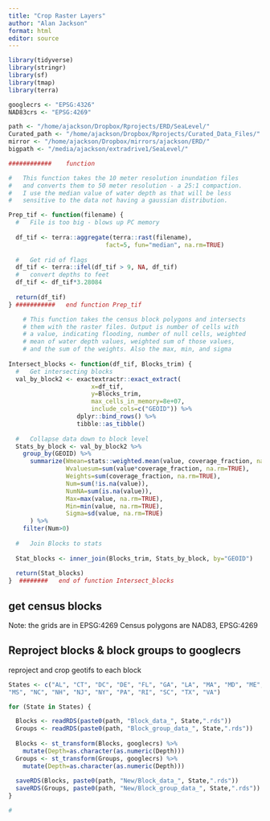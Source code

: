 ```yaml
---
title: "Crop Raster Layers"
author: "Alan Jackson"
format: html
editor: source
---
```



```r

library(tidyverse)
library(stringr)
library(sf)
library(tmap)
library(terra)

googlecrs <- "EPSG:4326"
NAD83crs <- "EPSG:4269"

path <- "/home/ajackson/Dropbox/Rprojects/ERD/SeaLevel/"
Curated_path <- "/home/ajackson/Dropbox/Rprojects/Curated_Data_Files/"
mirror <- "/home/ajackson/Dropbox/mirrors/ajackson/ERD/"
bigpath <- "/media/ajackson/extradrive1/SeaLevel/"

############    function

#   This function takes the 10 meter resolution inundation files
#   and converts them to 50 meter resolution - a 25:1 compaction.
#   I use the median value of water depth as that will be less
#   sensitive to the data not having a gaussian distribution.

Prep_tif <- function(filename) {
  #   File is too big - blows up PC memory
  
  df_tif <- terra::aggregate(terra::rast(filename), 
                           fact=5, fun="median", na.rm=TRUE)
  
  #   Get rid of flags
  df_tif <- terra::ifel(df_tif > 9, NA, df_tif)
  #   convert depths to feet
  df_tif <- df_tif*3.28084
  
  return(df_tif)
} ###########   end function Prep_tif

    # This function takes the census block polygons and intersects
    # them with the raster files. Output is number of cells with
    # a value, indicating flooding, number of null cells, weighted
    # mean of water depth values, weighted sum of those values,
    # and the sum of the weights. Also the max, min, and sigma
    
Intersect_blocks <- function(df_tif, Blocks_trim) {
  #   Get intersecting blocks
  val_by_block2 <- exactextractr::exact_extract(
                       x=df_tif,
                       y=Blocks_trim,
                       max_cells_in_memory=8e+07,
                       include_cols=c("GEOID")) %>% 
                   dplyr::bind_rows() %>%
                   tibble::as_tibble()
  
  #   Collapse data down to block level
  Stats_by_block <- val_by_block2 %>% 
    group_by(GEOID) %>% 
      summarize(Wmean=stats::weighted.mean(value, coverage_fraction, na.rm=TRUE),
                Wvaluesum=sum(value*coverage_fraction, na.rm=TRUE),
                Weights=sum(coverage_fraction, na.rm=TRUE),
                Num=sum(!is.na(value)),
                NumNA=sum(is.na(value)),
                Max=max(value, na.rm=TRUE),
                Min=min(value, na.rm=TRUE),
                Sigma=sd(value, na.rm=TRUE)
      ) %>% 
    filter(Num>0)
  
  #   Join Blocks to stats
  
  Stat_blocks <- inner_join(Blocks_trim, Stats_by_block, by="GEOID")
  
  return(Stat_blocks)
}  ########   end of function Intersect_blocks

```

##        get census blocks

Note: the grids are in EPSG:4269
Census polygons are NAD83, EPSG:4269

##       Reproject blocks & block groups to googlecrs

reproject and crop geotifs to each block 

```r

States <- c("AL", "CT", "DC", "DE", "FL", "GA", "LA", "MA", "MD", "ME", 
"MS", "NC", "NH", "NJ", "NY", "PA", "RI", "SC", "TX", "VA")

for (State in States) {

  Blocks <- readRDS(paste0(path, "Block_data_", State,".rds"))
  Groups <- readRDS(paste0(path, "Block_group_data_", State,".rds"))
  
  Blocks <- st_transform(Blocks, googlecrs) %>% 
    mutate(Depth=as.character(as.numeric(Depth)))
  Groups <- st_transform(Groups, googlecrs) %>% 
    mutate(Depth=as.character(as.numeric(Depth)))
  
  saveRDS(Blocks, paste0(path, "New/Block_data_", State,".rds"))
  saveRDS(Groups, paste0(path, "New/Block_group_data_", State,".rds"))
}

#     

```








